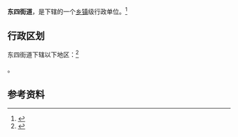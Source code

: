 {{中国乡级行政区
|景观照片文件名 = 
|景观照片描述 = 
|汉语拼音 = 
|其他语言 = 
|其他语言名称 = 
|旧称 = 
|地名出处 = 
|位置图文件名 = 
|位置图描述 = 
|自定义图片= 
|建置时间 = 
|政府驻地 = 
|毗邻 = 
|总面积 = 
|总人口 = 
|总人口年份 = 
|户籍人口 = 
|户籍人口年份 = 
|常住人口 = 
|常住人口年份 = 
|人口密度 = 
|GDP = 
|GDP年份 = 
|邮政编码 = 
|电话区号 = 412
|官方网站 = 
|网站名称 = 
|21/03/81/004/000}}

'''东四街道'''，是{{PRC admin/fullname|21/03/81/004/000|3}}下辖的一个[[乡镇|乡镇]]级行政单位。<ref>{{PRC admin/ref sgc|{{PRC admin/parent|21/03/81/004/000}}}}</ref>

== 行政区划 ==

东四街道下辖以下地区：<ref>{{PRC admin/ref sgc|21/03/81/004/000}}</ref>

{{PRC admin/children|21/03/81/004/000}}。

== 参考资料 ==

{{reflist}}

{{行政区划小作品}}
{{PRC admin/navcat|21/03/81/004/000}}